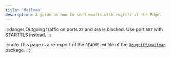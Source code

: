 ```yaml
---
title: 'Mailman'
description: A guide on how to send emails with zugriff at the Edge.
---
```


:::danger
Outgoing traffic on ports `25` and `465` is blocked. Use port `587` with STARTTLS instead.
:::

:::note
This page is a re-export of the `README.md` file of the [`@zugriff/mailman`](https://npmjs.com/@zugriff/mailman) package.
:::


<README />
